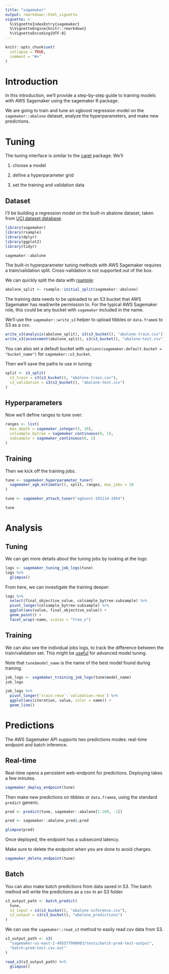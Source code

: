 ```yaml
---
title: "sagemaker"
output: rmarkdown::html_vignette
vignette: >
  %\VignetteIndexEntry{sagemaker}
  %\VignetteEngine{knitr::rmarkdown}
  %\VignetteEncoding{UTF-8}
---
```


```r
knitr::opts_chunk$set(
  collapse = TRUE,
  comment = "#>"
)
```

# Introduction

In this introduction, 
we'll provide a step-by-step guide to training models with
AWS Sagemaker using the sagemaker R package.

We are going to train and tune an xgboost regression model 
on the `sagemaker::abalone` dataset, 
analyze the hyperparameters,
and make new predictions.

# Tuning

The tuning interface is similar to the 
[caret](https://github.com/topepo/caret)
package. We'll

1. choose a model

2. define a hyperparameter grid

3. set the training and validation data

## Dataset

I'll be building a regression model on the
built-in abalone dataset, 
taken from 
[UCI dataset database](https://archive.ics.uci.edu/ml/machine-learning-databases/abalone/abalone.data).

```r
library(sagemaker)
library(rsample)
library(dplyr)
library(ggplot2)
library(tidyr)

sagemaker::abalone
```

The built-in hyperparameter tuning methods with AWS Sagemaker
requires a train/validation split.
Cross-validation is not supported out of the box.

We can quickly split the data with 
[rsample](https://github.com/tidymodels/rsample):

```r
abalone_split <- rsample::initial_split(sagemaker::abalone)
```

The training data needs to be uploaded to an S3 bucket
that AWS Sagemaker has read/write permission to. 
For the typical AWS Sagemaker role, 
this could be any bucket with `sagemaker` included in the name.

We'll use the `sagemaker::write_s3` helper to upload
tibbles or `data.frame`s to S3 as a csv.

```r
write_s3(analysis(abalone_split), s3(s3_bucket(), "abalone-train.csv"))
write_s3(assessment(abalone_split), s3(s3_bucket(), "abalone-test.csv"))
```

You can also set a default bucket with 
`options(sagemaker.default.bucket = "bucket_name")` for 
`sagemaker::s3_bucket`.

Then we'll save the paths to use in tuning:

```r
split <- s3_split(
  s3_train = s3(s3_bucket(), "abalone-train.csv"),
  s3_validation = s3(s3_bucket(), "abalone-test.csv")
)
```

## Hyperparameters

Now we'll define ranges to tune over:

```r
ranges <- list(
  max_depth = sagemaker_integer(3, 20),
  colsample_bytree = sagemaker_continuous(0, 1),
  subsample = sagemaker_continuous(0, 1)
)
```


## Training

Then we kick off the training jobs.

```r
tune <- sagemaker_hyperparameter_tuner(
  sagemaker_xgb_estimator(), split, ranges, max_jobs = 10
)
```

```r
tune <- sagemaker_attach_tuner("xgboost-191114-1954")
```

```r
tune
```


# Analysis

## Tuning

We can get more details about the tuning jobs 
by looking at the logs:

```r
logs <- sagemaker_tuning_job_logs(tune)
logs %>%
  glimpse()
```

From here,
we can investigate the training deeper:

```r
logs %>%
  select(final_objective_value, colsample_bytree:subsample) %>%
  pivot_longer(colsample_bytree:subsample) %>%
  ggplot(aes(value, final_objective_value)) +
  geom_point() +
  facet_wrap(~name, scales = "free_x")
```

## Training

We can also see the individual jobs logs,
to track the difference between the train/validation set.
This might be [useful](https://medium.com/data-design/xgboost-hi-im-gamma-what-can-i-do-for-you-and-the-tuning-of-regularization-a42ea17e6ab6) 
for advanced model tuning.

Note that `tune$model_name` is the name of the best model
found during training.


```r
job_logs <- sagemaker_training_job_logs(tune$model_name)
job_logs
```

```r
job_logs %>%
  pivot_longer(`train:rmse`:`validation:rmse`) %>%
  ggplot(aes(iteration, value, color = name)) +
  geom_line()
```

# Predictions

The AWS Sagemaker API supports two predictions modes:
real-time endpoint and batch inference.

## Real-time

Real-time opens a persistent web-endpoint
for predictions. Deploying takes a few minutes.

```r
sagemaker_deploy_endpoint(tune)
```

Then make new predictions on tibbles or `data.frame`s,
using the standard `predict` generic.

```r
pred <- predict(tune, sagemaker::abalone[1:100, -1])
```

```r
pred <- sagemaker::abalone_pred$.pred
```

```r
glimpse(pred)
```

Once deployed, the endpoint has a subsecond latency.

Make sure to delete the endpoint when you are done to avoid charges.

```r
sagemaker_delete_endpoint(tune)
```


## Batch

You can also make batch predictions from data saved in S3.
The batch method will write the predictions as a csv in an S3 folder.

```r
s3_output_path <- batch_predict(
  tune, 
  s3_input = s3(s3_bucket(), "abalone-inference.csv"),
  s3_output = s3(s3_bucket(), "abalone_predictions")
)
```

We can use the `sagemaker::read_s3` method to easily read
csv data from S3.

```r
s3_output_path <- s3(
  "sagemaker-us-east-2-495577990003/tests/batch-pred-test-output",
  "batch-pred-test.csv.out"
)
```

```r
read_s3(s3_output_path) %>%
  glimpse()
```

